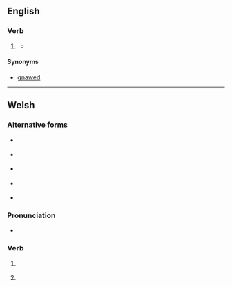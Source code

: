 ==English==

===Verb===
{{head|en|past participle}}

# {{lb|en|archaic}} {{past participle of|gnaw|lang=en|nocat=1}}
#*{{RQ:Shakespeare Merry Wives|nodot=yes|act=II|scene=ii|page=47|url=https://books.google.co.nz/books?id=uNtBAQAAMAAJ&pg=PA39&redir_esc=y#v=onepage&q&f=false|passage=ſee the hell of hauing a false woman : my bed ſhall be abus'd, my Coffers ranſack'd, my reputation '''gnawne''' at, and I ſhall only receiue this villanous wrong, but ſtand vnder the adoption of abhominable termes...}}

====Synonyms====
* [[gnawed]]

----

==Welsh==

===Alternative forms===
* {{l|cy|gwnawn}} {{qualifier|both forms}}
* {{l|cy|nawn}} {{qualifier|both forms}}
* {{l|cy|gwnelwn}} {{qualifier|first-person singular conditional}}
* {{l|cy|gnelwn}} {{qualifier|first-person singular conditional}}
* {{l|cy|nelwn}} {{qualifier|first-person singular conditional}}

===Pronunciation===
* {{IPA|/ɡnau̯n/|lang=cy}}

===Verb===
{{head|cy|verb form}}

# {{lb|cy|colloquial}} {{inflection of|gwneud||1|p|fut|lang=cy}}
# {{lb|cy|colloquial}} {{inflection of|gwneud||1|s|cond|lang=cy}}